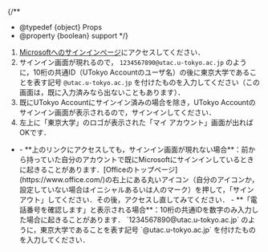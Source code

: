 
{/**
  * @typedef {object} Props
  * @property {boolean} support
  */}

1. [Microsoftへのサインインページ](https://myaccount.microsoft.com/)にアクセスしてください．
1. サインイン画面が現れるので， `1234567890@utac.u-tokyo.ac.jp` のように，10桁の共通ID（UTokyo Accountのユーザ名）の後に東京大学であることを表す記号 `@utac.u-tokyo.ac.jp` を付けたものを入力してください（この画面は，既に入力済みなら出ないこともあります）．
1. 既にUTokyo Accountにサインイン済みの場合を除き，UTokyo Accountのサインイン画面が表示されるので，サインインしてください．
1. 左上に「東京大学」のロゴが表示された「マイ アカウント」画面が出ればOKです．

- <Help lang="ja" support={props.support}>
    - **上のリンクにアクセスしても，サインイン画面が現れない場合**：前から持っていた自分のアカウントで既にMicrosoftにサインインしているときに起きることがあります．[Officeのトップページ](https://www.office.com/)の右上にある丸いアイコン（自分のアイコンか，設定していない場合はイニシャルあるいは人のマーク）を押して，「サインアウト」してください．その後，アクセスし直してみてください．
    - **「電話番号を確認します」と表示される場合**：10桁の共通IDを数字のみ入力した場合に起きることがあります． `1234567890@utac.u-tokyo.ac.jp` のように，東京大学であることを表す記号 `@utac.u-tokyo.ac.jp` を付けたものを入力してください．
  </Help>
